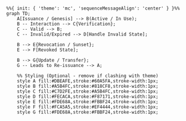 ```mermaid

%%{ init: { 'theme': 'mc', 'sequenceMessageAlign': 'center' } }%%
graph TD;
    A[Issuance / Genesis] --> B(Active / In Use);
    B -- Interaction --> C{Verification};
    C -- Valid --> B;
    C -- Invalid/Expired --> D[Handle Invalid State];

    B --> E{Revocation / Sunset};
    E --> F[Revoked State];

    B --> G{Update / Transfer};
    G -- Leads to Re-issuance --> A;

    %% Styling (Optional - remove if clashing with theme)
    style A fill:#DBEAFE,stroke:#60A5FA,stroke-width:1px;
    style B fill:#A5B4FC,stroke:#818CF8,stroke-width:1px;
    style C fill:#C7D2FE,stroke:#A5B4FC,stroke-width:1px;
    style D fill:#FECACA,stroke:#F87171,stroke-width:1px;
    style E fill:#FDE68A,stroke:#FBBF24,stroke-width:1px;
    style F fill:#FCA5A5,stroke:#EF4444,stroke-width:1px;
    style G fill:#FDE68A,stroke:#FBBF24,stroke-width:1px;

```
